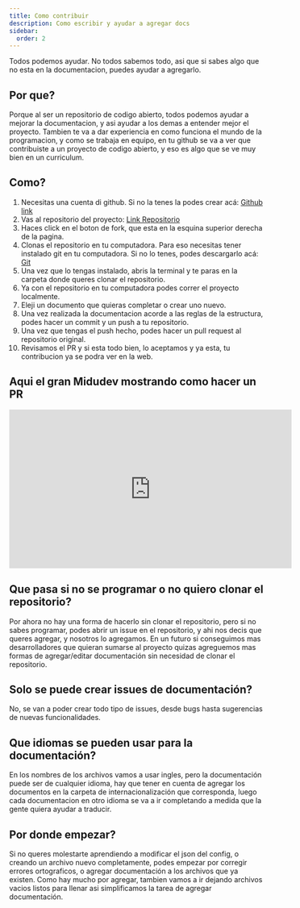 ```yaml
---
title: Como contribuir
description: Como escribir y ayudar a agregar docs
sidebar:
  order: 2
---
```



<seo title={frontmatter.title} title={frontmatter.description}/>

Todos podemos ayudar. No todos sabemos todo, asi que si sabes algo que no esta en la documentacion, puedes ayudar a agregarlo.

## Por que?

Porque al ser un repositorio de codigo abierto, todos podemos ayudar a mejorar la documentacion, y asi ayudar a los demas a entender mejor el proyecto.
Tambien te va a dar experiencia en como funciona el mundo de la programacion, y como se trabaja en equipo, en tu github se va a ver que contribuiste a un proyecto de codigo abierto, y eso es algo que se ve muy bien en un curriculum.

## Como?

1. Necesitas una cuenta di github. Si no la tenes la podes crear acá: [Github link](https://github.com/)
2. Vas al repositorio del proyecto: [Link Repositorio](https://github.com/sandyeveliz/lordofthedocs)
3. Haces click en el boton de fork, que esta en la esquina superior derecha de la pagina.
4. Clonas el repositorio en tu computadora. Para eso necesitas tener instalado git en tu computadora. Si no lo tenes, podes descargarlo acá: [Git](https://git-scm.com/downloads)
5. Una vez que lo tengas instalado, abris la terminal y te paras en la carpeta donde queres clonar el repositorio.
6. Ya con el repositorio en tu computadora podes correr el proyecto localmente.
7. Eleji un documento que quieras completar o crear uno nuevo.
8. Una vez realizada la documentacion acorde a las reglas de la estructura, podes hacer un commit y un push a tu repositorio.
9. Una vez que tengas el push hecho, podes hacer un pull request al repositorio original.
10. Revisamos el PR y si esta todo bien, lo aceptamos y ya esta, tu contribucion ya se podra ver en la web.

## Aqui el gran Midudev mostrando como hacer un PR

<iframe
  width="560"
  height="315"
  src="https://www.youtube.com/embed/BPns9r76vSI?si=6sB6_hO_uydr7rCn"
  title=" CÓMO hacer tu primera PULL REQUEST a un proyecto en GITHUB"
  frameborder="0"
  allow="accelerometer; autoplay; clipboard-write; encrypted-media; gyroscope; picture-in-picture; web-share"
  allowfullscreen
></iframe>

## Que pasa si no se programar o no quiero clonar el repositorio?

Por ahora no hay una forma de hacerlo sin clonar el repositorio, pero si no sabes programar, podes abrir un issue en el repositorio, y ahi nos decis que queres agregar, y nosotros lo agregamos.
En un futuro si conseguimos mas desarrolladores que quieran sumarse al proyecto quizas agreguemos mas formas de agregar/editar documentación sin necesidad de clonar el repositorio.

## Solo se puede crear issues de documentación?

No, se van a poder crear todo tipo de issues, desde bugs hasta sugerencias de nuevas funcionalidades.

## Que idiomas se pueden usar para la documentación?

En los nombres de los archivos vamos a usar ingles, pero la documentación puede ser de cualquier idioma, hay que tener en cuenta de agregar los documentos en la carpeta de internacionalización que corresponda, luego cada documentacion en otro idioma se va a ir completando a medida que la gente quiera ayudar a traducir.

## Por donde empezar?

Si no queres molestarte aprendiendo a modificar el json del config, o creando un archivo nuevo completamente, podes empezar por corregir errores ortograficos, o agregar documentación a los archivos que ya existen.
Como hay mucho por agregar, tambien vamos a ir dejando archivos vacios listos para llenar asi simplificamos la tarea de agregar documentación.
